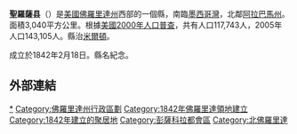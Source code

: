 {{Unreferenced|time=2019-02-04T12:37:11+00:00}}
{{noteTA
|T=zh-hans:圣罗萨县 (佛罗里达州);zh-hk:聖羅薩縣 (佛羅里達州);zh-tw:聖羅薩郡 (佛羅里達州);
|1=zh-hans:县;zh-hk:縣;zh-tw:郡;
}}
{{Infobox U.S. County|
 county  = 聖羅薩縣|
 state = 佛羅里達州 |
 en county  = Santa Rosa County|
 en state = Florida |
 seal = Santa Rosa County FL logo.gif|
 map = Santa Rosa County Florida.svg |
 founded = 1842年2月18日 |
 seat = [[米爾頓_(佛羅里達州)|米爾頓]] | 
 area_total_sq_mi =1174 |
 area_land_sq_mi  =1017 |
 area_water_sq_mi =157 |
 area percentage = 13.35% |
 census estimate yr = 2005|
 pop = 143105 |
 density_km2 =55|
 web = www.co.santa-rosa.fl.us|
|}}
'''聖羅薩县'''（{{lang-en|Santa Rosa County}}）是[[美國|美國]][[佛羅里達州|佛羅里達州]]西部的一個縣，南臨[[墨西哥灣|墨西哥灣]]，北鄰[[阿拉巴馬州|阿拉巴馬州]]。面積3,040平方公里。根據[[美國2000年人口普查|美國2000年人口普查]]，共有人口117,743人，2005年人口143,105人。縣治[[米爾頓_(佛羅里達州)|米爾頓]]。

成立於1842年2月18日。縣名紀念{{link-en|維泰博的聖羅薩|Saint Rose of Viterbo}}。

==外部連結==
{{Commons category|Santa Rosa County, Florida}}
{{coord|30.70|-87.02|display=title|type:adm2nd_region:US-FL_source:UScensus1990}}
{{Florida-stub}}
{{Florida}}
{{聖羅薩縣 (佛羅里達州)}}
{{DEFAULTSORT:Santa Rosa}}
[[Category:聖羅薩郡|*]]
[[Category:佛羅里達州行政區劃|Category:佛羅里達州行政區劃]]
[[Category:1842年佛羅里達領地建立|Category:1842年佛羅里達領地建立]]
[[Category:1842年建立的聚居地|Category:1842年建立的聚居地]]
[[Category:彭薩科拉都會區|Category:彭薩科拉都會區]]
[[Category:北佛羅里達|Category:北佛羅里達]]